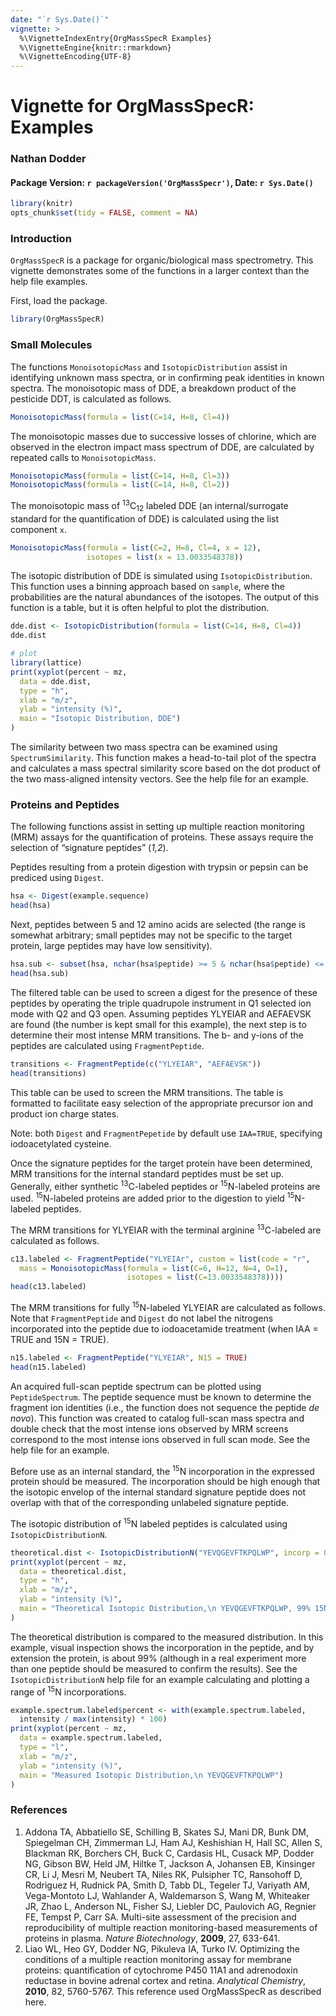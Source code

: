 ```yaml
---
date: "`r Sys.Date()`"
vignette: >
  %\VignetteIndexEntry{OrgMassSpecR Examples}
  %\VignetteEngine{knitr::rmarkdown}
  %\VignetteEncoding{UTF-8}
---
```


# Vignette for OrgMassSpecR: Examples

### Nathan Dodder
#### Package Version: `r packageVersion('OrgMassSpecr')`, Date: `r Sys.Date()`

```r
library(knitr)
opts_chunk$set(tidy = FALSE, comment = NA)
```

### Introduction

`OrgMassSpecR` is a package for organic/biological mass spectrometry.  This vignette demonstrates some of the functions in a larger context than the help file examples.

First, load the package.

```r
library(OrgMassSpecR)
```

### Small Molecules

The functions `MonoisotopicMass` and `IsotopicDistribution` assist in identifying unknown mass spectra, or in confirming peak identities in known spectra.  The monoisotopic mass of DDE, a breakdown product of the pesticide DDT, is calculated as follows.

```r
MonoisotopicMass(formula = list(C=14, H=8, Cl=4))
```

The monoisotopic masses due to successive losses of chlorine, which are observed in the electron impact mass spectrum of DDE, are calculated by repeated calls to `MonoisotopicMass`.

```r
MonoisotopicMass(formula = list(C=14, H=8, Cl=3))
MonoisotopicMass(formula = list(C=14, H=8, Cl=2))
```

The monoisotopic mass of <sup>13</sup>C<sub>12</sub> labeled DDE (an internal/surrogate standard for the quantification of DDE) is calculated using the list component `x`. 

```r
MonoisotopicMass(formula = list(C=2, H=8, Cl=4, x = 12), 
                 isotopes = list(x = 13.0033548378))
```

The isotopic distribution of DDE is simulated using `IsotopicDistribution`.  This function uses a binning approach based on `sample`, where the probabilities are the natural abundances of the isotopes.  The output of this function is a table, but it is often helpful to plot the distribution.

```r
dde.dist <- IsotopicDistribution(formula = list(C=14, H=8, Cl=4))
dde.dist
```

```r
# plot
library(lattice)
print(xyplot(percent ~ mz,
  data = dde.dist,
  type = "h",
  xlab = "m/z",
  ylab = "intensity (%)",
  main = "Isotopic Distribution, DDE")
)
```

The similarity between two mass spectra can be examined using `SpectrumSimilarity`.  This function makes a head-to-tail plot of the spectra and calculates a mass spectral similarity score based on the dot product of the two mass-aligned intensity vectors.  See the help file for an example.

### Proteins and Peptides

The following functions assist in setting up multiple reaction monitoring (MRM) assays for the quantification of proteins.  These assays require the selection of "signature peptides" (_1,2_).

Peptides resulting from a protein digestion with trypsin or pepsin can be prediced using `Digest`.

```r
hsa <- Digest(example.sequence)
head(hsa)
```

Next, peptides between 5 and 12 amino acids are selected (the range is somewhat arbitrary; small peptides may not be specific to the target protein, large peptides may have low sensitivity).

```r
hsa.sub <- subset(hsa, nchar(hsa$peptide) >= 5 & nchar(hsa$peptide) <= 12)
head(hsa.sub)
```

The filtered table can be used to screen a digest for the presence of these peptides by operating the triple quadrupole instrument in Q1 selected ion mode with Q2 and Q3 open.  Assuming peptides YLYEIAR and AEFAEVSK are found (the number is kept small for this example), the next step is to determine their most intense MRM transitions.  The b- and y-ions of the peptides are calculated using `FragmentPeptide`.

```r
transitions <- FragmentPeptide(c("YLYEIAR", "AEFAEVSK"))
head(transitions)
```

This table can be used to screen the MRM transitions.  The table is formatted to facilitate easy selection of the appropriate precursor ion and product ion charge states.

Note: both `Digest` and `FragmentPepetide` by default use `IAA=TRUE`, specifying iodoacetylated cysteine.  

Once the signature peptides for the target protein have been determined, MRM transitions for the internal standard peptides must be set up.  Generally, either synthetic <sup>13</sup>C-labeled peptides or <sup>15</sup>N-labeled proteins are used.  <sup>15</sup>N-labeled proteins are added prior to the digestion to yield <sup>15</sup>N-labeled peptides. 

The MRM transitions for YLYEIAR with the terminal arginine <sup>13</sup>C-labeled are calculated as follows.

```r
c13.labeled <- FragmentPeptide("YLYEIAr", custom = list(code = "r", 
  mass = MonoisotopicMass(formula = list(C=6, H=12, N=4, O=1), 
                          isotopes = list(C=13.0033548378))))
head(c13.labeled)
```

The MRM transitions for fully <sup>15</sup>N-labeled YLYEIAR are calculated as follows.  Note that `FragmentPeptide` and `Digest` do not label the nitrogens incorporated into the peptide due to iodoacetamide treatment (when IAA = TRUE and 15N = TRUE). 

```r
n15.labeled <- FragmentPeptide("YLYEIAR", N15 = TRUE)
head(n15.labeled)
```

An acquired full-scan peptide spectrum can be plotted using `PeptideSpectrum`.  The peptide sequence must be known to determine the fragment ion identities (i.e., the function does not sequence the peptide _de novo_).  This function was created to catalog full-scan mass spectra and double check that the most intense ions observed by MRM screens correspond to the most intense ions observed in full scan mode.  See the help file for an example.   

Before use as an internal standard, the <sup>15</sup>N incorporation in the expressed protein should be measured.  The incorporation should be high enough that the isotopic envelop of the internal standard signature peptide does not overlap with that of the corresponding unlabeled signature peptide.

The isotopic distribution of <sup>15</sup>N labeled peptides is calculated using `IsotopicDistributionN`.

```r
theoretical.dist <- IsotopicDistributionN("YEVQGEVFTKPQLWP", incorp = 0.99)
print(xyplot(percent ~ mz,
  data = theoretical.dist,
  type = "h",
  xlab = "m/z",
  ylab = "intensity (%)",
  main = "Theoretical Isotopic Distribution,\n YEVQGEVFTKPQLWP, 99% 15N")
)
```

The theoretical distribution is compared to the measured distribution.  In this example, visual inspection shows the incorporation in the peptide, and by extension the protein, is about 99% (although in a real experiment more than one peptide should be measured to confirm the results).  See the `IsotopicDistributionN` help file for an example calculating and plotting a range of <sup>15</sup>N incorporations. 

```r
example.spectrum.labeled$percent <- with(example.spectrum.labeled, 
  intensity / max(intensity) * 100)
print(xyplot(percent ~ mz,
  data = example.spectrum.labeled,
  type = "l",
  xlab = "m/z",
  ylab = "intensity (%)",
  main = "Measured Isotopic Distribution,\n YEVQGEVFTKPQLWP")
)
```

### References

1. Addona TA, Abbatiello SE, Schilling B, Skates SJ, Mani DR, Bunk DM, Spiegelman CH, Zimmerman LJ, Ham AJ, Keshishian H, Hall SC, Allen S, Blackman RK, Borchers CH, Buck C, Cardasis HL, Cusack MP, Dodder NG, Gibson BW, Held JM, Hiltke T, Jackson A, Johansen EB, Kinsinger CR, Li J, Mesri M, Neubert TA, Niles RK, Pulsipher TC, Ransohoff D, Rodriguez H, Rudnick PA, Smith D, Tabb DL, Tegeler TJ, Variyath AM, Vega-Montoto LJ, Wahlander A, Waldemarson S, Wang M, Whiteaker JR, Zhao L, Anderson NL, Fisher SJ, Liebler DC, Paulovich AG, Regnier FE, Tempst P, Carr SA. Multi-site assessment of the precision and reproducibility of multiple reaction monitoring-based measurements of proteins in plasma. _Nature Biotechnology_, __2009__, 27, 633-641.
2. Liao WL, Heo GY, Dodder NG, Pikuleva IA, Turko IV.  Optimizing the conditions of a multiple reaction monitoring assay for membrane proteins: quantification of cytochrome P450 11A1 and adrenodoxin reductase in bovine adrenal cortex and retina. _Analytical Chemistry_, __2010__, 82, 5760-5767. This reference used OrgMassSpecR as described here. 
